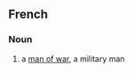 ==French==

===Noun===
{{infl|fr|noun|head=[[homme]] de [[guerre]]}}

# a [[man of war]], a military man